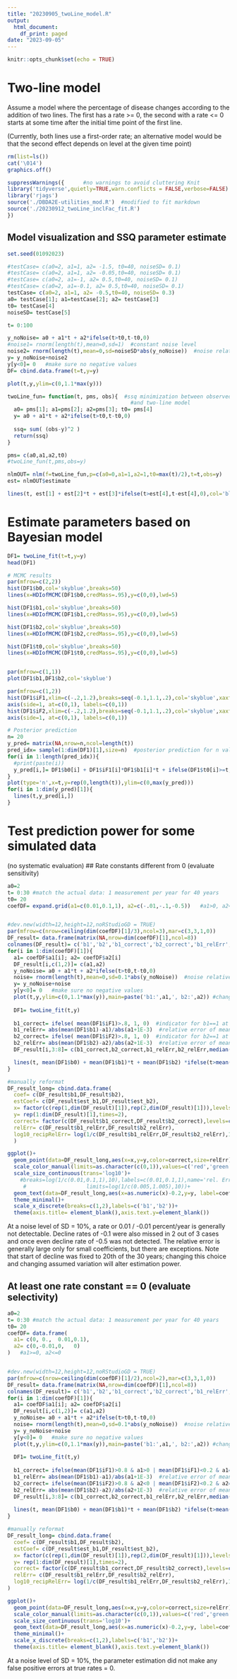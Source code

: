 ---
title: "20230905_twoLine_model.R"
output:
  html_document:
    df_print: paged
date: "2023-09-05"
---

```{r setup, include=FALSE}
knitr::opts_chunk$set(echo = TRUE)
```

# Two-line model

Assume a model where the percentage of disease changes according to the addition of two lines. The first has a rate \>= 0, the second with a rate \<= 0 starts at some time after the initial time point of the first line.

(Currently, both lines use a first-order rate; an alternative model would be that the second effect depends on level at the given time point)

```{r cars}
rm(list=ls())
cat('\014')
graphics.off()

suppressWarnings({      #no warnings to avoid cluttering Knit
library('tidyverse',quietly=TRUE,warn.conflicts = FALSE,verbose=FALSE) 
library('rjags')
source('./DBDA2E-utilities_mod.R')  #modified to fit markdown
source('./20230912_twoLine_inclFac_fit.R')
})
```

## Model visualization and SSQ parameter estimate

```{R}
set.seed(01092023)

#testCase= c(a0=2, a1=1, a2= -1.5, t0=40, noiseSD= 0.1)
#testCase= c(a0=2, a1=1, a2= -0.05,t0=40, noiseSD= 0.1)
#testCase= c(a0=2, a1=-1, a2= 0.5,t0=40, noiseSD= 0.1)
#testCase= c(a0=2, a1=-0.1, a2= 0.5,t0=40, noiseSD= 0.1)
testCase= c(a0=2, a1=1, a2= -0.5,t0=40, noiseSD= 0.3)
a0= testCase[1]; a1=testCase[2]; a2= testCase[3]
t0= testCase[4]
noiseSD= testCase[5]

t= 0:100

y_noNoise= a0 + a1*t + a2*ifelse(t>t0,t-t0,0)
#noise1= rnorm(length(t),mean=0,sd=1)  #constant noise level
noise2= rnorm(length(t),mean=0,sd=noiseSD*abs(y_noNoise))  #noise relative to data
y= y_noNoise+noise2
y[y<0]= 0   #make sure no negative values
DF= cbind.data.frame(t=t,y=y)

plot(t,y,ylim=c(0,1.1*max(y)))

twoLine_fun= function(t, pms, obs){  #ssq minimization between observed data
                                       #and two-line model
  a0= pms[1]; a1=pms[2]; a2=pms[3]; t0= pms[4]
  y= a0 + a1*t + a2*ifelse(t>t0,t-t0,0)
  
  ssq= sum( (obs-y)^2 )
  return(ssq)
}

pms= c(a0,a1,a2,t0)
#twoLine_fun(t,pms,obs=y)

nlmOUT= nlm(f=twoLine_fun,p=c(a0=0,a1=1,a2=1,t0=max(t)/2),t=t,obs=y)
est= nlmOUT$estimate

lines(t, est[1] + est[2]*t + est[3]*ifelse(t>est[4],t-est[4],0),col='blue')
```

# Estimate parameters based on Bayesian model
```{R}
DF1= twoLine_fit(t=t,y=y)
head(DF1)
```

```{R}
# MCMC results
par(mfrow=c(2,2))
hist(DF1$b0,col='skyblue',breaks=50)
lines(x=HDIofMCMC(DF1$b0,credMass=.95),y=c(0,0),lwd=5)

hist(DF1$b1,col='skyblue',breaks=50)
lines(x=HDIofMCMC(DF1$b1,credMass=.95),y=c(0,0),lwd=5)

hist(DF1$b2,col='skyblue',breaks=50)
lines(x=HDIofMCMC(DF1$b2,credMass=.95),y=c(0,0),lwd=5)

hist(DF1$t0,col='skyblue',breaks=50)
lines(x=HDIofMCMC(DF1$t0,credMass=.95),y=c(0,0),lwd=5)


par(mfrow=c(1,1))
plot(DF1$b1,DF1$b2,col='skyblue')

par(mfrow=c(1,2))
hist(DF1$iF1,xlim=c(-.2,1.2),breaks=seq(-0.1,1.1,.2),col='skyblue',xaxt='n')
axis(side=1, at=c(0,1), labels=c(0,1))
hist(DF1$iF2,xlim=c(-.2,1.2),breaks=seq(-0.1,1.1,.2),col='skyblue',xaxt='n')
axis(side=1, at=c(0,1), labels=c(0,1))
```

```{R}
# Posterior prediction
n= 20
y_pred= matrix(NA,nrow=n,ncol=length(t))
pred_idx= sample(1:dim(DF1)[1],size=n)  #posterior prediction for n values
for(i in 1:length(pred_idx)){
  #print(paste(i))
  y_pred[i,]= DF1$b0[i] + DF1$iF1[i]*DF1$b1[i]*t + ifelse(DF1$t0[i]>=t,DF1$iF2[i]*DF1$b2[i]*(t-DF1$t0[i]),0)
}
plot(type='n',x=t,y=rep(0,length(t)),ylim=c(0,max(y_pred)))
for(i in 1:dim(y_pred)[1]){
  lines(t,y_pred[i,])
}
```

# Test prediction power for some simulated data
 (no systematic evaluation)
## Rate constants different from 0 (evaluate sensitivity)
```{R}
a0=2
t= 0:30 #match the actual data: 1 measurement per year for 40 years
t0= 20
coefDF= expand.grid(a1=c(0.01,0.1,1), a2=c(-.01,-.1,-0.5))   #a1>0, a2<0


#dev.new(width=12,height=12,noRStudioGD = TRUE)
par(mfrow=c(nrow=ceiling(dim(coefDF)[1]/3),ncol=3),mar=c(3,3,1,0))
DF_result= data.frame(matrix(NA,nrow=dim(coefDF)[1],ncol=8))
colnames(DF_result)= c('b1','b2','b1_correct','b2_correct','b1_relErr', 'b2_relErr','est_b1','est_b2')
for(i in 1:dim(coefDF)[1]){  
  a1= coefDF$a1[i]; a2= coefDF$a2[i]
  DF_result[i,c(1,2)]= c(a1,a2)
  y_noNoise= a0 + a1*t + a2*ifelse(t>t0,t-t0,0)
  noise= rnorm(length(t),mean=0,sd=0.1*abs(y_noNoise))  #noise relative to data
  y= y_noNoise+noise
  y[y<0]= 0   #make sure no negative values
  plot(t,y,ylim=c(0,1.1*max(y)),main=paste('b1:',a1,', b2:',a2)) #change naming: 'a' are simulated, 'b' estimated params
  
  DF1= twoLine_fit(t,y)
  
  b1_correct= ifelse( mean(DF1$iF1)>.8, 1, 0)  #indicator for b1==1 at least 80% of time
  b1_relErr= abs(mean(DF1$b1)-a1)/abs(a1+1E-3)  #relative error of mean estimate; w. flooring
  b2_correct= ifelse( mean(DF1$iF2)>.8, 1, 0)  #indicator for b2==1 at least 80% of time
  b2_relErr= abs(mean(DF1$b2)-a2)/abs(a2+1E-3)  #relative error of mean estimate; w. flooring
  DF_result[i,3:8]= c(b1_correct,b2_correct,b1_relErr,b2_relErr,median(DF1$b1),median(DF1$b2))

  lines(t, mean(DF1$b0) + mean(DF1$b1)*t + mean(DF1$b2) *ifelse(t>mean(DF1$t0),t-mean(DF1$t0),0), col='blue')
}

#manually reformat
DF_result_long= cbind.data.frame(
  coef= c(DF_result$b1,DF_result$b2),
  estCoef= c(DF_result$est_b1,DF_result$est_b2),
  x= factor(c(rep(1,dim(DF_result)[1]),rep(2,dim(DF_result)[1])),levels=c(1,2)),
  y= rep(1:dim(DF_result)[1],times=2),
  correct= factor(c(DF_result$b1_correct,DF_result$b2_correct),levels=c(0,1)),
  relErr= c(DF_result$b1_relErr,DF_result$b2_relErr),
  log10_recipRelErr= log(1/c(DF_result$b1_relErr,DF_result$b2_relErr),10) #log10 of recip. relErr
  )

ggplot()+
  geom_point(data=DF_result_long,aes(x=x,y=y,color=correct,size=relErr))+  #log10_recipRelErr
  scale_color_manual(limits=as.character(c(0,1)),values=c('red','green'),labels=c('no','yes'))+
  scale_size_continuous(trans='log10')+
    #breaks=log(1/c(0.01,0.1,1),10),labels=c(0.01,0.1,1),name='rel. Error',
     #                   limits=log(1/c(0.005,1.005),10))+
  geom_text(data=DF_result_long,aes(x=as.numeric(x)-0.2,y=y, label=coef))+
  theme_minimal()+
  scale_x_discrete(breaks=c(1,2),labels=c('b1','b2'))+
  theme(axis.title= element_blank(),axis.text.y=element_blank())
```

At a noise level of SD = 10%, a rate or 0.01 / -0.01 percent/year is generally
not detectable. Decline rates of -0.1 were also missed in 2 out of 3 cases and once even decline rate of -0.5 was not detected. The relative error is generally large only for small coefficients, but there are exceptions.
Note that start of decline was fixed to 20th of the 30 years; changing this
choice and changing assumed variation will alter estimation power.

## At least one rate constant == 0 (evaluate selectivity)
```{R}
a0=2
t= 0:30 #match the actual data: 1 measurement per year for 40 years
t0= 20
coefDF= data.frame(
  a1= c(0, 0.,  0.01,0.1),
  a2= c(0,-0.01,0,   0)
)   #a1>=0, a2<=0


#dev.new(width=12,height=12,noRStudioGD = TRUE)
par(mfrow=c(nrow=ceiling(dim(coefDF)[1]/2),ncol=2),mar=c(3,3,1,0))
DF_result= data.frame(matrix(NA,nrow=dim(coefDF)[1],ncol=8))
colnames(DF_result)= c('b1','b2','b1_correct','b2_correct','b1_relErr', 'b2_relErr','est_b1','est_b2')
for(i in 1:dim(coefDF)[1]){  
  a1= coefDF$a1[i]; a2= coefDF$a2[i]
  DF_result[i,c(1,2)]= c(a1,a2)
  y_noNoise= a0 + a1*t + a2*ifelse(t>t0,t-t0,0)
  noise= rnorm(length(t),mean=0,sd=0.1*abs(y_noNoise))  #noise relative to data
  y= y_noNoise+noise
  y[y<0]= 0   #make sure no negative values
  plot(t,y,ylim=c(0,1.1*max(y)),main=paste('b1:',a1,', b2:',a2)) #change naming: 'a' are simulated, 'b' estimated params
  
  DF1= twoLine_fit(t,y)
  
  b1_correct= ifelse(mean(DF1$iF1)>0.8 & a1>0 | mean(DF1$iF1)<0.2 & a1==0, 1, 0) #b1 correctly classified
  b1_relErr= abs(mean(DF1$b1)-a1)/abs(a1+1E-3)  #relative error of mean estimate; w. flooring
  b2_correct= ifelse(mean(DF1$iF2)>0.8 & a2<0 | mean(DF1$iF2)<0.2 & a2==0, 1, 0) #b1 correctly classified
  b2_relErr= abs(mean(DF1$b2)-a2)/abs(a2+1E-3)  #relative error of mean estimate
  DF_result[i,3:8]= c(b1_correct,b2_correct,b1_relErr,b2_relErr,median(DF1$b1),median(DF1$b2))
  
  lines(t, mean(DF1$b0) + mean(DF1$b1)*t + mean(DF1$b2) *ifelse(t>mean(DF1$t0),t-mean(DF1$t0),0), col='blue')
}

#manually reformat
DF_result_long= cbind.data.frame(
  coef= c(DF_result$b1,DF_result$b2),
  estCoef= c(DF_result$est_b1,DF_result$est_b2),
  x= factor(c(rep(1,dim(DF_result)[1]),rep(2,dim(DF_result)[1])),levels=c(1,2)),
  y= rep(1:dim(DF_result)[1],times=2),
  correct= factor(c(DF_result$b1_correct,DF_result$b2_correct),levels=c(0,1)),
  relErr= c(DF_result$b1_relErr,DF_result$b2_relErr),
  log10_recipRelErr= log(1/c(DF_result$b1_relErr,DF_result$b2_relErr),10) #log10 of recip. relErr
)

ggplot()+
  geom_point(data=DF_result_long,aes(x=x,y=y,color=correct,size=relErr))+  
  scale_color_manual(limits=as.character(c(0,1)),values=c('red','green'),labels=c('no','yes'))+
  scale_size_continuous(trans='log10')+
  geom_text(data=DF_result_long,aes(x=as.numeric(x)-0.2,y=y, label=coef))+
  theme_minimal()+
  scale_x_discrete(breaks=c(1,2),labels=c('b1','b2'))+
  theme(axis.title= element_blank(),axis.text.y=element_blank())
```

At a noise level of SD = 10%, the parameter estimation did not make any false
positive errors at true rates = 0.